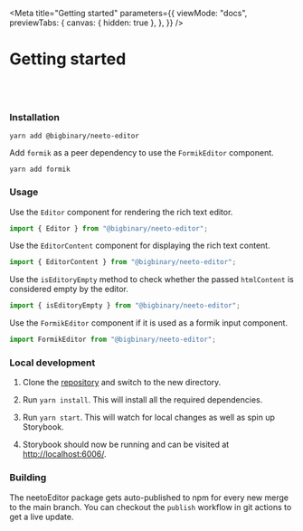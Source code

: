 
<Meta
  title="Getting started"
  parameters={{
    viewMode: "docs",
    previewTabs: {
      canvas: { hidden: true },
    },
  }}
/>

# Getting started

<br />
<br />

### **Installation**

<div className="sbdocs-install-code">

```
yarn add @bigbinary/neeto-editor
```

</div>

Add `formik` as a peer dependency to use the `FormikEditor` component.

<div className="sbdocs-install-code">

```
yarn add formik
```

</div>

### **Usage**

Use the `Editor` component for rendering the rich text editor.

```jsx
import { Editor } from "@bigbinary/neeto-editor";
```

Use the `EditorContent` component for displaying the rich text content.

```jsx
import { EditorContent } from "@bigbinary/neeto-editor";
```

Use the `isEditoryEmpty` method to check whether the passed `htmlContent` is
considered empty by the editor.

```jsx
import { isEditoryEmpty } from "@bigbinary/neeto-editor";
```

Use the `FormikEditor` component if it is used as a formik input component.

```jsx
import FormikEditor from "@bigbinary/neeto-editor";
```

### **Local development**

1. Clone the [repository](https://github.com/bigbinary/neeto-editor) and switch
   to the new directory.

2. Run `yarn install`. This will install all the required dependencies.

3. Run `yarn start`. This will watch for local changes as well as spin up
   Storybook.

4. Storybook should now be running and can be visited at
   [http://localhost:6006/](http://localhost:6006/).

### **Building**

The neetoEditor package gets auto-published to npm for every new merge to the
main branch. You can checkout the `publish` workflow in git actions to get a
live update.
